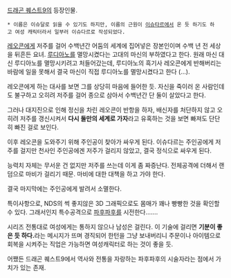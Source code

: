 [[드래곤 퀘스트9]]의 등장인물.

 * 이름은 이슈달로 읽을 수 있기도 하지만, 이름의 근원이 [[이슈타르]]에서 온 듯 하기도 하고 여성 캐릭터라서 일부러 이슈다르로 작성되었다.

[[레오콘]]에게 저주를 걸어 수백년간 어둠의 세계에 집어넣은 장본인이며 수백 년 전 세상을 뒤흔든 요녀. [[루디아노]]를 멸망시켰다는 고대의 마신의 부하였다고 한다. 원래 마신 대신 루디아노를 멸망시키려고 처들어갔는데, 루디아노의 흑기사 레오콘에게 반해버리는 바람에 일을 못해서 결국 마신이 직접 루디아노를 멸망시켰다고 한다 (…).

레오콘에게 하는 대사를 보면 그를 상당히 마음에 들어한 듯. 자신을 죽이러 온 사람인데도 불구하고 오히려 저주를 걸어 종으로 삼아서 수백년간 단 둘이 살았다고 한다.

그러나 대지진으로 인해 정신을 차린 레오콘이 반항을 하자, 배신자를 처단하지 않고 오히려 저주를 갱신시켜서 '''다시 둘만의 세계로 가자'''라고 유혹하는 것을 보면 빠져도 단단히 빠진 걸로 보인다.

이후 레오콘을 도와주기 위해 주인공이 찾아가 싸우게 된다. 이슈다르는 주인공에게 저주를 걸지만 천사인 주인공에겐 저주가 걸리지 않았고, 결국 정식으로 싸우게 된다.

능력치 자체는 무서운 건 없지만 저주를 쓰는데 이게 좀 짜증난다. 전체공격에 더해서 랜덤으로 마비가 걸리기 때문. 마비에 대한 대책을 하고 가야 한다.

결국 마지막에는 주인공에게 발려서 소멸한다.

특이사항으로, NDS의 썩 좋지않은 3D 그래픽으로도 몸매가 꽤나 빵빵한 것을 확인할 수 있다. 그래서인지 특수공격으로 [[파후파후]]를 시전한다……. 

시리즈 전통대로 여성에게는 통하지 않으나 남성은 걸린다. 이 기술에 걸리면 '''기분이 좋은 듯 하다.'''라는 메시지가 뜨며 경직되어 한턴을 그냥 보내버리니 주문이나 아이템으로 회복을 시켜주는 직업은 가능하면 여성캐릭터로 하는 것이 좋을 듯.

어쨌든 드래곤 퀘스트9에서 역사와 전통을 자랑하는 파후파후의 시술자라는 점에서 가치가 있는 존재.
